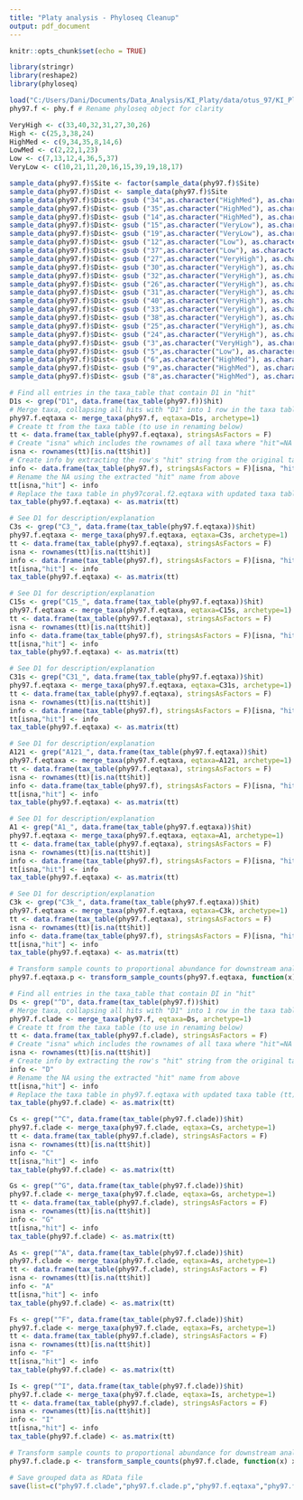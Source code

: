 ```yaml
---
title: "Platy analysis - Phyloseq Cleanup"
output: pdf_document
---
```


```r
knitr::opts_chunk$set(echo = TRUE)
```

<!-- Import libraries -->
```r
library(stringr)
library(reshape2)
library(phyloseq)
```

<!-- Load filtered RData object from output of filter_notsym.R script -->
```r
load("C:/Users/Dani/Documents/Data_Analysis/KI_Platy/data/otus_97/KI_Platy_f.RData")
phy97.f <- phy.f # Rename phyloseq object for clarity
```


<!-- Characterize sites by disturbance level -->
```r
VeryHigh <- c(33,40,32,31,27,30,26)
High <- c(25,3,38,24)
HighMed <- c(9,34,35,8,14,6)
LowMed <- c(2,22,1,23)
Low <- c(7,13,12,4,36,5,37)
VeryLow <- c(10,21,11,20,16,15,39,19,18,17)

sample_data(phy97.f)$Site <- factor(sample_data(phy97.f)$Site)
sample_data(phy97.f)$Dist <- sample_data(phy97.f)$Site
sample_data(phy97.f)$Dist<- gsub ("34",as.character("HighMed"), as.character(data.frame(sample_data(phy97.f))$Dist), as.character("HighMed"))
sample_data(phy97.f)$Dist<- gsub ("35",as.character("HighMed"), as.character(data.frame(sample_data(phy97.f))$Dist), as.character("HighMed"))
sample_data(phy97.f)$Dist<- gsub ("14",as.character("HighMed"), as.character(data.frame(sample_data(phy97.f))$Dist), as.character("HighMed"))
sample_data(phy97.f)$Dist<- gsub ("15",as.character("VeryLow"), as.character(data.frame(sample_data(phy97.f))$Dist), as.character("HighMed"))
sample_data(phy97.f)$Dist<- gsub ("19",as.character("VeryLow"), as.character(data.frame(sample_data(phy97.f))$Dist), as.character("HighMed"))
sample_data(phy97.f)$Dist<- gsub ("12",as.character("Low"), as.character(data.frame(sample_data(phy97.f))$Dist), as.character("HighMed"))
sample_data(phy97.f)$Dist<- gsub ("37",as.character("Low"), as.character(data.frame(sample_data(phy97.f))$Dist), as.character("HighMed"))
sample_data(phy97.f)$Dist<- gsub ("27",as.character("VeryHigh"), as.character(data.frame(sample_data(phy97.f))$Dist), as.character("HighMed"))
sample_data(phy97.f)$Dist<- gsub ("30",as.character("VeryHigh"), as.character(data.frame(sample_data(phy97.f))$Dist), as.character("HighMed"))
sample_data(phy97.f)$Dist<- gsub ("32",as.character("VeryHigh"), as.character(data.frame(sample_data(phy97.f))$Dist), as.character("HighMed"))
sample_data(phy97.f)$Dist<- gsub ("26",as.character("VeryHigh"), as.character(data.frame(sample_data(phy97.f))$Dist), as.character("HighMed"))
sample_data(phy97.f)$Dist<- gsub ("31",as.character("VeryHigh"), as.character(data.frame(sample_data(phy97.f))$Dist), as.character("HighMed"))
sample_data(phy97.f)$Dist<- gsub ("40",as.character("VeryHigh"), as.character(data.frame(sample_data(phy97.f))$Dist), as.character("HighMed"))
sample_data(phy97.f)$Dist<- gsub ("33",as.character("VeryHigh"), as.character(data.frame(sample_data(phy97.f))$Dist), as.character("HighMed"))
sample_data(phy97.f)$Dist<- gsub ("38",as.character("VeryHigh"), as.character(data.frame(sample_data(phy97.f))$Dist), as.character("High"))
sample_data(phy97.f)$Dist<- gsub ("25",as.character("VeryHigh"), as.character(data.frame(sample_data(phy97.f))$Dist), as.character("High"))
sample_data(phy97.f)$Dist<- gsub ("24",as.character("VeryHigh"), as.character(data.frame(sample_data(phy97.f))$Dist), as.character("High"))
sample_data(phy97.f)$Dist<- gsub ("3",as.character("VeryHigh"), as.character(data.frame(sample_data(phy97.f))$Dist), as.character("High"))
sample_data(phy97.f)$Dist<- gsub ("5",as.character("Low"), as.character(data.frame(sample_data(phy97.f))$Dist), as.character("HighMed"))
sample_data(phy97.f)$Dist<- gsub ("6",as.character("HighMed"), as.character(data.frame(sample_data(phy97.f))$Dist), as.character("HighMed"))
sample_data(phy97.f)$Dist<- gsub ("9",as.character("HighMed"), as.character(data.frame(sample_data(phy97.f))$Dist), as.character("HighMed"))
sample_data(phy97.f)$Dist<- gsub ("8",as.character("HighMed"), as.character(data.frame(sample_data(phy97.f))$Dist), as.character("HighMed"))
```

<!-- Use merge_taxa to collapse OTUs with equivalent names ("hits") -->
```r
# Find all entries in the taxa_table that contain D1 in "hit"
D1s <- grep("D1", data.frame(tax_table(phy97.f))$hit)
# Merge taxa, collapsing all hits with "D1" into 1 row in the taxa table. Eqtaxa says which taxa to collapse together. Archetype is included or it doesn't work, and refers to which name the new collapsed row will take - however I haven't found out how to modify this without it failing yet.
phy97.f.eqtaxa <- merge_taxa(phy97.f, eqtaxa=D1s, archetype=1)
# Create tt from the taxa table (to use in renaming below)
tt <- data.frame(tax_table(phy97.f.eqtaxa), stringsAsFactors = F)
# Create "isna" which includes the rownames of all taxa where "hit"=NA
isna <- rownames(tt)[is.na(tt$hit)]
# Create info by extracting the row's "hit" string from the original taxa table
info <- data.frame(tax_table(phy97.f), stringsAsFactors = F)[isna, "hit"]
# Rename the NA using the extracted "hit" name from above
tt[isna,"hit"] <- info
# Replace the taxa table in phy97coral.f2.eqtaxa with updated taxa table (tt). Must be converted to matrix first to work.
tax_table(phy97.f.eqtaxa) <- as.matrix(tt)

# See D1 for description/explanation
C3s <- grep("C3_", data.frame(tax_table(phy97.f.eqtaxa))$hit)
phy97.f.eqtaxa <- merge_taxa(phy97.f.eqtaxa, eqtaxa=C3s, archetype=1)
tt <- data.frame(tax_table(phy97.f.eqtaxa), stringsAsFactors = F)
isna <- rownames(tt)[is.na(tt$hit)]
info <- data.frame(tax_table(phy97.f), stringsAsFactors = F)[isna, "hit"]
tt[isna,"hit"] <- info
tax_table(phy97.f.eqtaxa) <- as.matrix(tt)

# See D1 for description/explanation
C15s <- grep("C15_", data.frame(tax_table(phy97.f.eqtaxa))$hit)
phy97.f.eqtaxa <- merge_taxa(phy97.f.eqtaxa, eqtaxa=C15s, archetype=1)
tt <- data.frame(tax_table(phy97.f.eqtaxa), stringsAsFactors = F)
isna <- rownames(tt)[is.na(tt$hit)]
info <- data.frame(tax_table(phy97.f), stringsAsFactors = F)[isna, "hit"]
tt[isna,"hit"] <- info
tax_table(phy97.f.eqtaxa) <- as.matrix(tt)

# See D1 for description/explanation
C31s <- grep("C31_", data.frame(tax_table(phy97.f.eqtaxa))$hit)
phy97.f.eqtaxa <- merge_taxa(phy97.f.eqtaxa, eqtaxa=C31s, archetype=1)
tt <- data.frame(tax_table(phy97.f.eqtaxa), stringsAsFactors = F)
isna <- rownames(tt)[is.na(tt$hit)]
info <- data.frame(tax_table(phy97.f), stringsAsFactors = F)[isna, "hit"]
tt[isna,"hit"] <- info
tax_table(phy97.f.eqtaxa) <- as.matrix(tt)

# See D1 for description/explanation
A121 <- grep("A121_", data.frame(tax_table(phy97.f.eqtaxa))$hit)
phy97.f.eqtaxa <- merge_taxa(phy97.f.eqtaxa, eqtaxa=A121, archetype=1)
tt <- data.frame(tax_table(phy97.f.eqtaxa), stringsAsFactors = F)
isna <- rownames(tt)[is.na(tt$hit)]
info <- data.frame(tax_table(phy97.f), stringsAsFactors = F)[isna, "hit"]
tt[isna,"hit"] <- info
tax_table(phy97.f.eqtaxa) <- as.matrix(tt)

# See D1 for description/explanation
A1 <- grep("A1_", data.frame(tax_table(phy97.f.eqtaxa))$hit)
phy97.f.eqtaxa <- merge_taxa(phy97.f.eqtaxa, eqtaxa=A1, archetype=1)
tt <- data.frame(tax_table(phy97.f.eqtaxa), stringsAsFactors = F)
isna <- rownames(tt)[is.na(tt$hit)]
info <- data.frame(tax_table(phy97.f), stringsAsFactors = F)[isna, "hit"]
tt[isna,"hit"] <- info
tax_table(phy97.f.eqtaxa) <- as.matrix(tt)

# See D1 for description/explanation
C3k <- grep("C3k_", data.frame(tax_table(phy97.f.eqtaxa))$hit)
phy97.f.eqtaxa <- merge_taxa(phy97.f.eqtaxa, eqtaxa=C3k, archetype=1)
tt <- data.frame(tax_table(phy97.f.eqtaxa), stringsAsFactors = F)
isna <- rownames(tt)[is.na(tt$hit)]
info <- data.frame(tax_table(phy97.f), stringsAsFactors = F)[isna, "hit"]
tt[isna,"hit"] <- info
tax_table(phy97.f.eqtaxa) <- as.matrix(tt)

# Transform sample counts to proportional abundance for downstream analyses
phy97.f.eqtaxa.p <- transform_sample_counts(phy97.f.eqtaxa, function(x) x/sum(x))
```

<!-- Use merge_taxa to collapse OTUs by clade -->
```r
# Find all entries in the taxa_table that contain DI in "hit"
Ds <- grep("^D", data.frame(tax_table(phy97.f))$hit)
# Merge taxa, collapsing all hits with "D1" into 1 row in the taxa table. Eqtaxa says which taxa to collapse together. Archetype is included or it doesn't work, and refers to which name the new collapsed row will take - however I haven't found out how to modify this without it failing yet.
phy97.f.clade <- merge_taxa(phy97.f, eqtaxa=Ds, archetype=1)
# Create tt from the taxa table (to use in renaming below)
tt <- data.frame(tax_table(phy97.f.clade), stringsAsFactors = F)
# Create "isna" which includes the rownames of all taxa where "hit"=NA
isna <- rownames(tt)[is.na(tt$hit)]
# Create info by extracting the row's "hit" string from the original taxa table
info <- "D"
# Rename the NA using the extracted "hit" name from above
tt[isna,"hit"] <- info
# Replace the taxa table in phy97.f.eqtaxa with updated taxa table (tt). Must be converted to matrix first to work.
tax_table(phy97.f.clade) <- as.matrix(tt)

Cs <- grep("^C", data.frame(tax_table(phy97.f.clade))$hit)
phy97.f.clade <- merge_taxa(phy97.f.clade, eqtaxa=Cs, archetype=1)
tt <- data.frame(tax_table(phy97.f.clade), stringsAsFactors = F)
isna <- rownames(tt)[is.na(tt$hit)]
info <- "C"
tt[isna,"hit"] <- info
tax_table(phy97.f.clade) <- as.matrix(tt)

Gs <- grep("^G", data.frame(tax_table(phy97.f.clade))$hit)
phy97.f.clade <- merge_taxa(phy97.f.clade, eqtaxa=Gs, archetype=1)
tt <- data.frame(tax_table(phy97.f.clade), stringsAsFactors = F)
isna <- rownames(tt)[is.na(tt$hit)]
info <- "G"
tt[isna,"hit"] <- info
tax_table(phy97.f.clade) <- as.matrix(tt)

As <- grep("^A", data.frame(tax_table(phy97.f.clade))$hit)
phy97.f.clade <- merge_taxa(phy97.f.clade, eqtaxa=As, archetype=1)
tt <- data.frame(tax_table(phy97.f.clade), stringsAsFactors = F)
isna <- rownames(tt)[is.na(tt$hit)]
info <- "A"
tt[isna,"hit"] <- info
tax_table(phy97.f.clade) <- as.matrix(tt)

Fs <- grep("^F", data.frame(tax_table(phy97.f.clade))$hit)
phy97.f.clade <- merge_taxa(phy97.f.clade, eqtaxa=Fs, archetype=1)
tt <- data.frame(tax_table(phy97.f.clade), stringsAsFactors = F)
isna <- rownames(tt)[is.na(tt$hit)]
info <- "F"
tt[isna,"hit"] <- info
tax_table(phy97.f.clade) <- as.matrix(tt)

Is <- grep("^I", data.frame(tax_table(phy97.f.clade))$hit)
phy97.f.clade <- merge_taxa(phy97.f.clade, eqtaxa=Is, archetype=1)
tt <- data.frame(tax_table(phy97.f.clade), stringsAsFactors = F)
isna <- rownames(tt)[is.na(tt$hit)]
info <- "I"
tt[isna,"hit"] <- info
tax_table(phy97.f.clade) <- as.matrix(tt)

# Transform sample counts to proportional abundance for downstream analyses
phy97.f.clade.p <- transform_sample_counts(phy97.f.clade, function(x) x/sum(x))
```

```r
# Save grouped data as RData file
save(list=c("phy97.f.clade","phy97.f.clade.p","phy97.f.eqtaxa","phy97.f.eqtaxa.p","phy97.f"),file = "C:/Users/Dani/Documents/Data_Analysis/KI_Platy/data/otus_97/KI_Platy_f_grouped.RData")
```

